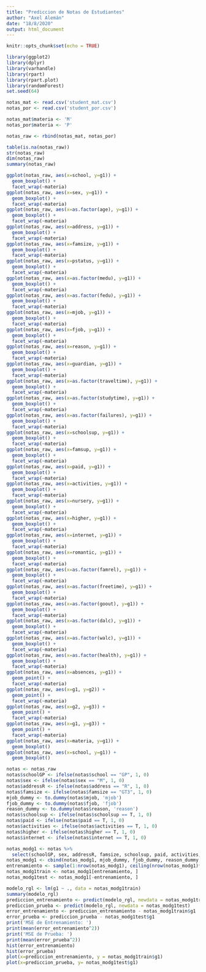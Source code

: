 ```yaml
---
title: "Prediccion de Notas de Estudiantes"
author: "Axel Alemán"
date: "18/8/2020"
output: html_document
---
```


```r
knitr::opts_chunk$set(echo = TRUE)
```

```r
library(ggplot2)
library(dplyr)
library(varhandle)
library(rpart)
library(rpart.plot)
library(randomForest)
set.seed(64)
```

```r
notas_mat <- read.csv('student_mat.csv')
notas_por <- read.csv('student_por.csv')

notas_mat$materia <- 'M'
notas_por$materia <- 'P'

notas_raw <- rbind(notas_mat, notas_por)
```

```r
table(is.na(notas_raw))
str(notas_raw)
dim(notas_raw)
summary(notas_raw)
```

```r
ggplot(notas_raw, aes(x=school, y=g1)) + 
  geom_boxplot() +
  facet_wrap(~materia)
ggplot(notas_raw, aes(x=sex, y=g1)) +
  geom_boxplot() +
  facet_wrap(~materia)
ggplot(notas_raw, aes(x=as.factor(age), y=g1)) +
  geom_boxplot() +
  facet_wrap(~materia)
ggplot(notas_raw, aes(x=address, y=g1)) +
  geom_boxplot() +
  facet_wrap(~materia)
ggplot(notas_raw, aes(x=famsize, y=g1)) +
  geom_boxplot() +
  facet_wrap(~materia)
ggplot(notas_raw, aes(x=pstatus, y=g1)) +
  geom_boxplot() +
  facet_wrap(~materia)
ggplot(notas_raw, aes(x=as.factor(medu), y=g1)) +
  geom_boxplot() +
  facet_wrap(~materia)
ggplot(notas_raw, aes(x=as.factor(fedu), y=g1)) +
  geom_boxplot() +
  facet_wrap(~materia)
ggplot(notas_raw, aes(x=mjob, y=g1)) +
  geom_boxplot() +
  facet_wrap(~materia)
ggplot(notas_raw, aes(x=fjob, y=g1)) +
  geom_boxplot() +
  facet_wrap(~materia)
ggplot(notas_raw, aes(x=reason, y=g1)) +
  geom_boxplot() +
  facet_wrap(~materia)
ggplot(notas_raw, aes(x=guardian, y=g1)) +
  geom_boxplot() +
  facet_wrap(~materia)
ggplot(notas_raw, aes(x=as.factor(traveltime), y=g1)) +
  geom_boxplot() +
  facet_wrap(~materia)
ggplot(notas_raw, aes(x=as.factor(studytime), y=g1)) +
  geom_boxplot() +
  facet_wrap(~materia)
ggplot(notas_raw, aes(x=as.factor(failures), y=g1)) +
  geom_boxplot() +
  facet_wrap(~materia)
ggplot(notas_raw, aes(x=schoolsup, y=g1)) +
  geom_boxplot() +
  facet_wrap(~materia)
ggplot(notas_raw, aes(x=famsup, y=g1)) +
  geom_boxplot() +
  facet_wrap(~materia)
ggplot(notas_raw, aes(x=paid, y=g1)) +
  geom_boxplot() +
  facet_wrap(~materia)
ggplot(notas_raw, aes(x=activities, y=g1)) +
  geom_boxplot() +
  facet_wrap(~materia)
ggplot(notas_raw, aes(x=nursery, y=g1)) +
  geom_boxplot() +
  facet_wrap(~materia)
ggplot(notas_raw, aes(x=higher, y=g1)) +
  geom_boxplot() +
  facet_wrap(~materia)
ggplot(notas_raw, aes(x=internet, y=g1)) +
  geom_boxplot() +
  facet_wrap(~materia)
ggplot(notas_raw, aes(x=romantic, y=g1)) +
  geom_boxplot() +
  facet_wrap(~materia)
ggplot(notas_raw, aes(x=as.factor(famrel), y=g1)) +
  geom_boxplot() +
  facet_wrap(~materia)
ggplot(notas_raw, aes(x=as.factor(freetime), y=g1)) +
  geom_boxplot() +
  facet_wrap(~materia)
ggplot(notas_raw, aes(x=as.factor(goout), y=g1)) +
  geom_boxplot() +
  facet_wrap(~materia)
ggplot(notas_raw, aes(x=as.factor(dalc), y=g1)) +
  geom_boxplot() +
  facet_wrap(~materia)
ggplot(notas_raw, aes(x=as.factor(walc), y=g1)) +
  geom_boxplot() +
  facet_wrap(~materia)
ggplot(notas_raw, aes(x=as.factor(health), y=g1)) +
  geom_boxplot() +
  facet_wrap(~materia)
ggplot(notas_raw, aes(x=absences, y=g1)) +
  geom_point() +
  facet_wrap(~materia)
ggplot(notas_raw, aes(x=g1, y=g2)) +
  geom_point() +
  facet_wrap(~materia)
ggplot(notas_raw, aes(x=g2, y=g3)) +
  geom_point() +
  facet_wrap(~materia)
ggplot(notas_raw, aes(x=g1, y=g3)) +
  geom_point() +
  facet_wrap(~materia)
ggplot(notas_raw, aes(x=materia, y=g1)) +
  geom_boxplot()
ggplot(notas_raw, aes(x=school, y=g1)) +
  geom_boxplot()
```

```r
notas <- notas_raw
notas$schoolGP <- ifelse(notas$school == "GP", 1, 0)
notas$sex <- ifelse(notas$sex == "M", 1, 0)
notas$addressR <- ifelse(notas$address == "R", 1, 0)
notas$famsize <- ifelse(notas$famsize == "GT3", 1, 0)
mjob_dummy <- to.dummy(notas$mjob, 'mjob')
fjob_dummy <- to.dummy(notas$fjob, 'fjob')
reason_dummy <- to.dummy(notas$reason, 'reason')
notas$schoolsup <- ifelse(notas$schoolsup == T, 1, 0)
notas$paid <- ifelse(notas$paid == T, 1, 0)
notas$activities <- ifelse(notas$activities == T, 1, 0)
notas$higher <- ifelse(notas$higher == T, 1, 0)
notas$internet <- ifelse(notas$internet == T, 1, 0)

notas_modg1 <- notas %>%
  select(schoolGP, sex, addressR, famsize, schoolsup, paid, activities, higher, internet, studytime, failures, freetime, goout)
notas_modg1 <- cbind(notas_modg1, mjob_dummy, fjob_dummy, reason_dummy, g1=notas$g1)
entrenamiento <- sample(1:nrow(notas_modg1), ceiling(nrow(notas_modg1)*0.7))
notas_modg1train <- notas_modg1[entrenamiento, ]
notas_modg1test <- notas_modg1[-entrenamiento, ]
```

```r
modelo_rgl <- lm(g1 ~ ., data = notas_modg1train)
summary(modelo_rgl)
prediccion_entrenamiento <- predict(modelo_rgl, newdata = notas_modg1train)
prediccion_prueba <- predict(modelo_rgl, newdata = notas_modg1test)
error_entrenamiento <- prediccion_entrenamiento - notas_modg1train$g1
error_prueba <- prediccion_prueba - notas_modg1test$g1
print('MSE de Entrenamiento: ') 
print(mean(error_entrenamiento^2))
print('MSE de Prueba: ') 
print(mean(error_prueba^2))
hist(error_entrenamiento)
hist(error_prueba)
plot(x=prediccion_entrenamiento, y = notas_modg1train$g1)
plot(x=prediccion_prueba, y= notas_modg1test$g1)
```

```r
```